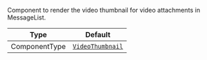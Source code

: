 Component to render the video thumbnail for video attachments in MessageList.

| Type          | Default                                                                   |
| ------------- | ------------------------------------------------------------------------- |
| ComponentType | [`VideoThumbnail`](../../../../ui-components/message/video-thumbnail.mdx) |
